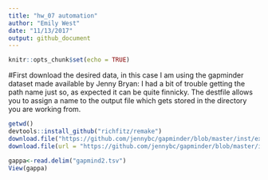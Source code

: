 ```yaml
---
title: "hw_07 automation"
author: "Emily West"
date: "11/13/2017"
output: github_document
---
```


```r
knitr::opts_chunk$set(echo = TRUE)
```

#First download the desired data, in this case I am using the gapminder dataset made available by Jenny Bryan:
I had a bit of trouble getting the path name just so, as expected it can be quite finnicky. The destfile allows you to assign a name to the output file which gets stored in the directory you are working from.
```r
getwd()
devtools::install_github("richfitz/remake")
download.file("https://github.com/jennybc/gapminder/blob/master/inst/extdata/gapminder.tsv", destfile="gapminder.tsv")
download.file(url = "https://github.com/jennybc/gapminder/blob/master/inst/extdata/gapminder.tsv", destfile="gapmind2.tsv")

gappa<-read.delim("gapmind2.tsv")
View(gappa)
```

